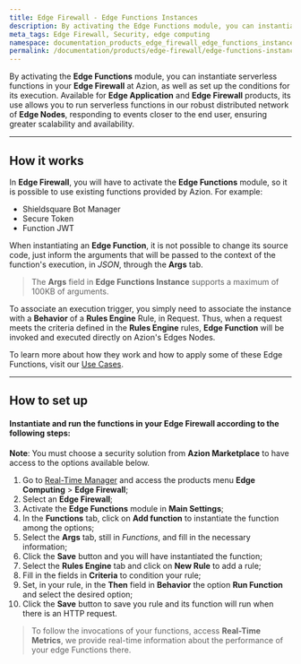 ```yaml
---
title: Edge Firewall - Edge Functions Instances
description: By activating the Edge Functions module, you can instantiate serverless functions in your Edge Firewall at Azion, as well as set up the conditions for its execution.
meta_tags: Edge Firewall, Security, edge computing
namespace: documentation_products_edge_firewall_edge_functions_instances
permalink: /documentation/products/edge-firewall/edge-functions-instances/
---
```


By activating the **Edge Functions** module, you can instantiate serverless functions in your **Edge Firewall** at Azion, as well as set up the conditions for its execution. Available for **Edge Application** and **Edge Firewall** products, its use allows you to run serverless functions in our robust distributed network of **Edge Nodes**, responding to events closer to the end user, ensuring greater scalability and availability.

---

## How it works

In **Edge Firewall**, you will have to activate the **Edge Functions** module, so it is possible to use existing functions provided by Azion. For example:

* Shieldsquare Bot Manager
* Secure Token
* Function JWT

When instantiating an **Edge Function**, it is not possible to change its source code, just inform the arguments that will be passed to the context of the function's execution, in *JSON*, through the **Args** tab.

> The **Args** field in **Edge Functions Instance** supports a maximum of 100KB of arguments.

To associate an execution trigger, you simply need to associate the instance with a **Behavior** of a **Rules Engine** Rule, in Request. Thus, when a request meets the criteria defined in the **Rules Engine** rules, **Edge Function** will be invoked and executed directly on Azion's Edges Nodes.

To learn more about how they work and how to apply some of these Edge Functions, visit our [Use Cases](/en/documentation/use-cases/).

---

## How to set up

#### Instantiate and run the functions in your Edge Firewall according to the following steps:

**Note**: You must choose a security solution from **Azion Marketplace** to have access to the options available below.

1.  Go to [Real-Time Manager](https://manager.azion.com/) and access the products menu **Edge Computing** > **Edge  Firewall**;
2.  Select an **Edge Firewall**;
3.  Activate the **Edge Functions** module in **Main Settings**;
4.  In the **Functions** tab, click  on **Add function** to instantiate the function among the options;
5.  Select the **Args** tab, still in *Functions*, and fill in the necessary information;
6.  Click the **Save** button and you will have instantiated the function;
7.  Select the **Rules Engine** tab and click on **New Rule** to add a rule;
8.  Fill in the fields in **Criteria** to condition your rule;
9.  Set, in your rule, in the **Then** field in **Behavior** the option **Run Function** and select the desired option;
10.  Click the **Save** button to save you rule and its function will run when there is an HTTP request.

> To follow the invocations of your functions, access **Real-Time Metrics**, we provide real-time information about the performance of your edge Functions there.
